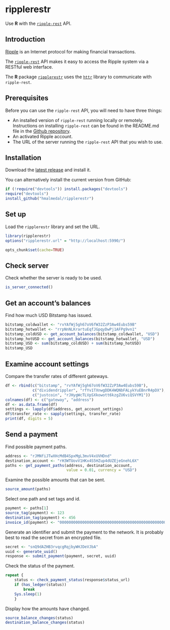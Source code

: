 ripplerestr
===========

Use **R** with the [`ripple-rest`](https://dev.ripple.com/) API.

Introduction
------------

[Ripple](https://ripple.com/) is an Internet protocol for making financial transactions.

The [`ripple-rest`](https://dev.ripple.com/) API makes it easy to access the Ripple system via a RESTful web interface.

The **R** package [`ripplerestr`](https://github.com/hmalmedal/ripplerestr) uses the [`httr`](https://github.com/hadley/httr) library to communicate with `ripple-rest`.

Prerequisites
-------------

Before you can use the `ripple-rest` API, you will need to have three things:

 * An installed version of `ripple-rest` running locally or remotely. Instructions on installing `ripple-rest` can be found in the README.md file in the [Github repository](https://github.com/ripple/ripple-rest).
 * An activated Ripple account.
 * The URL of the server running the `ripple-rest` API that you wish to use.

Installation
------------

Download the [latest release](https://github.com/hmalmedal/ripplerestr/releases/latest) and install it.

You can alternatively install the current version from GitHub:

```r
if (!require("devtools")) install.packages("devtools")
require("devtools")
install_github("hmalmedal/ripplerestr")
```

Set up
------

Load the `ripplerestr` library and set the URL.

```r
library(ripplerestr)
options("ripplerestr.url" = "http://localhost:5990/")
```
```r
opts_chunk$set(cache=TRUE)
```

Check server
------------

Check whether the server is ready to be used.

```r
is_server_connected()
```

Get an account's balances
-------------------------

Find how much USD Bitstamp has issued.

```r
bitstamp_coldwallet <- "rvYAfWj5gh67oV6fW32ZzP3Aw4Eubs59B"
bitstamp_hotwallet <- "rrpNnNLKrartuEqfJGpqyDwPj1AFPg9vn1"
bitstamp_coldUSD <- get_account_balances(bitstamp_coldwallet, "USD")
bitstamp_hotUSD <- get_account_balances(bitstamp_hotwallet, "USD")
bitstamp_USD <- sum(bitstamp_coldUSD) + sum(bitstamp_hotUSD)
bitstamp_USD
```

Examine account settings
------------------------

Compare the transfer rates of different gateways.

```r
df <- rbind(c("bitstamp", "rvYAfWj5gh67oV6fW32ZzP3Aw4Eubs59B"),
            c("dividendrippler", "rfYv1TXnwgDDK4WQNbFALykYuEBnrR4pDX"),
            c("justcoin", "rJHygWcTLVpSXkowott6kzgZU6viQSVYM1"))
colnames(df) <- c("gateway", "address")
df <- as.data.frame(df)
settings <- lapply(df$address, get_account_settings)
df$transfer_rate <- sapply(settings, transfer_rate)
print(df, digits = 5)
```

Send a payment
--------------

Find possible payment paths.

```r
address <- "rJMNfiJTwXHcMdB4SpxMgL3mvV4xUVHDnd"
destination_account <- "rH3WTUovV1HKx4S5HZup4dUZEjeGnehL6X"
paths <- get_payment_paths(address, destination_account,
                           value = 0.01, currency = "USD")
```

Examine the possible amounts that can be sent.

```r
source_amount(paths)
```

Select one path and set tags and id.

```r
payment <- paths[1]
source_tag(payment) <- 123
destination_tag(payment) <- 456
invoice_id(payment) <- "0000000000000000000000000000000000000000000000000000000000000000"
```

Generate an identifier and submit the payment to the network. It is probably best to read the secret from an encrypted file.

```r
secret <- "snQ9dAZHB3rvqcgRqjbyWHJDeVJbA"
uuid <- generate_uuid()
response <- submit_payment(payment, secret, uuid)
```

Check the status of the payment.

```r
repeat {
    status <- check_payment_status(response$status_url)
    if (has_ledger(status))
        break
    Sys.sleep(1)
    }
```

Display how the amounts have changed.

```r
source_balance_changes(status)
destination_balance_changes(status)
```

